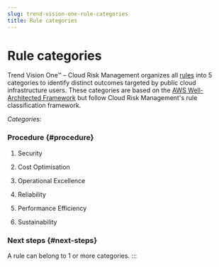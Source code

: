 ```yaml
---
slug: trend-vision-one-rule-categories
title: Rule categories
---
```

# Rule categories

Trend Vision One™ – Cloud Risk Management organizes all [rules](introduction-rules.mdx) into 5 categories to identify distinct outcomes targeted by public cloud infrastructure users. These categories are based on the [AWS Well-Architected Framework](https://aws.amazon.com/architecture/well-architected/) but follow Cloud Risk Management's rule classification framework.

*Categories:*

### Procedure {#procedure}

1.  Security

2.  Cost Optimisation

3.  Operational Excellence

4.  Reliability

5.  Performance Efficiency

6.  Sustainability

### Next steps {#next-steps}

A rule can belong to 1 or more categories.
:::
